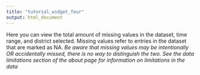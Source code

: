 ```yaml
---
title: "tutorial_widget_four"
output: html_document
---
```


Here you can view the total amount of missing values in the dataset, time range, and district selected. Missing values refer to entries in the dataset that are marked as NA. *Be aware that missing values may be intentionally OR accidentally missed, there is no way to distinguish the two. See the data limitations section of the about page for information on limitations in the data*